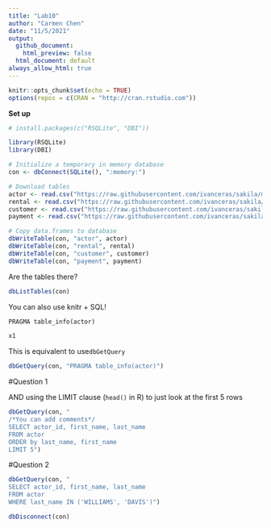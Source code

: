 ```yaml
---
title: "Lab10"
author: "Carmen Chen"
date: "11/5/2021"
output:
  github_document:
    html_preview: false
  html_document: default
always_allow_html: true
---
```



```r
knitr::opts_chunk$set(echo = TRUE)
options(repos = c(CRAN = "http://cran.rstudio.com")) 
```


**Set up**

```r
# install.packages(c("RSQLite", "DBI"))

library(RSQLite)
library(DBI)

# Initialize a temporary in memory database
con <- dbConnect(SQLite(), ":memory:")

# Download tables
actor <- read.csv("https://raw.githubusercontent.com/ivanceras/sakila/master/csv-sakila-db/actor.csv")
rental <- read.csv("https://raw.githubusercontent.com/ivanceras/sakila/master/csv-sakila-db/rental.csv")
customer <- read.csv("https://raw.githubusercontent.com/ivanceras/sakila/master/csv-sakila-db/customer.csv")
payment <- read.csv("https://raw.githubusercontent.com/ivanceras/sakila/master/csv-sakila-db/payment_p2007_01.csv")

# Copy data.frames to database
dbWriteTable(con, "actor", actor)
dbWriteTable(con, "rental", rental)
dbWriteTable(con, "customer", customer)
dbWriteTable(con, "payment", payment)
```


Are the tables there?

```r
dbListTables(con)
```

You can also use knitr + SQL!

```sql
PRAGMA table_info(actor)
```

```r
x1
```


This is equivalent to use`dbGetQuery`

```r
dbGetQuery(con, "PRAGMA table_info(actor)")
```


#Question 1

AND using the LIMIT clause (`head()` in R) to just look at the first 5 rows

```r
dbGetQuery(con, "
/*You can add comments*/
SELECT actor_id, first_name, last_name
FROM actor
ORDER by last_name, first_name
LIMIT 5")
```

#Question 2

```r
dbGetQuery(con, "
SELECT actor_id, first_name, last_name
FROM actor
WHERE last_name IN ('WILLIAMS', 'DAVIS')")
```

```r
dbDisconnect(con)
```

